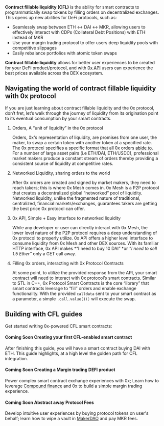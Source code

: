 **Contract fillable liquidity (CFL)** is the ability for smart contracts to programmatically swap tokens by filling orders on decentralized exchanges. This opens up new abilities for DeFi protocols, such as:

- Seamlessly swap between ETH ↔ DAI ↔ MKR, allowing users to effectively interact with CDPs (Collateral Debt Positions) with ETH instead of MKR
- Use your margin trading protocol to offer users deep liquidity pools with competitive slippages
- Easily rebalance portfolios with atomic token swaps

**Contract fillable liquidity** allows for better user experiences to be created for your DeFi product/protocol, and with [0x API](/0x-api) users can experience the best prices available across the DEX ecosystem. 

## Navigating the world of contract fillable liquidity with 0x protocol

If you are just learning about contract fillable liquidity and the 0x protocol, don’t fret, let’s walk through the journey of liquidity from its origination point to its eventual consumption by your smart contracts.

1. Orders, A “unit of liquidity” in the 0x protocol

    Orders, 0x's representation of liquidity, are promises from one user, the maker, to swap a certain token with another token at a specified rate. The 0x protocol specifies a specific format that all 0x orders [abide to](/docs/core-concepts#the-0x-order-message-format). For a number of large asset pairs (i.e ETH/DAI, ETH/USDC), professional market makers produce a constant stream of orders thereby providing a consistent source of liquidity at competitive rates.

2. Networked Liquidity, sharing orders to the world

    After 0x orders are created and signed by market makers, they need to reach takers; this is where 0x Mesh comes in. 0x Mesh is a P2P protocol that creates a decentralized global “networked” pool of liquidity. Networked liquidity, unlike the fragmented nature of traditional, centralized, financial markets/exchanges, guarantees takers are getting the best price 0x protocol can offer.

3. 0x API, Simple + Easy interface to networked liquidity

    While any developer or user can directly interact with 0x Mesh, the lower level nature of the P2P protocol requires a deep understanding of 0x protocol to properly utilize. 0x API offers a higher level interface to consume liquidity from 0x Mesh and other DEX sources. With its familiar HTTP interface, 0x API makes *“I need to buy 10 DAI” *or *“I need to sell 1.5 Ether”* only a GET call away.

4. Filling 0x orders, interacting with 0x Protocol Contracts

    At some point, to utilize the provided response from the API, your smart contract will need to interact with 0x protocol’s smart contracts. Similar to STL in C++, 0x Protocol Smart Contracts is the core “library” that smart contracts leverage to “fill” orders and enable exchange functionality. With the provided `calldata` sent to your smart contract as a parameter, a simple `.call.value()()` will execute the swap.

## Building with CFL guides

Get started writing 0x-powered CFL smart contracts:

#### **Coming Soon** Creating your first CFL-enabled smart contract

After finishing this guide, you will have a smart contract buying DAI with ETH. This guide highlights, at a high level the golden path for CFL integration.

#### **Coming Soon** Creating a Margin trading DEFI product

Power complex smart contract exchange experiences with 0x; Learn how to leverage [Compound finance](https://compound.finance/) and 0x to build a simple margin trading experience.

#### **Coming Soon**  Abstract away Protocol Fees

Develop intuitive user experiences by buying protocol tokens on user's behalf; learn how to wipe a vault in [MakerDAO](https://makerdao.com/en/) and pay MKR fees.